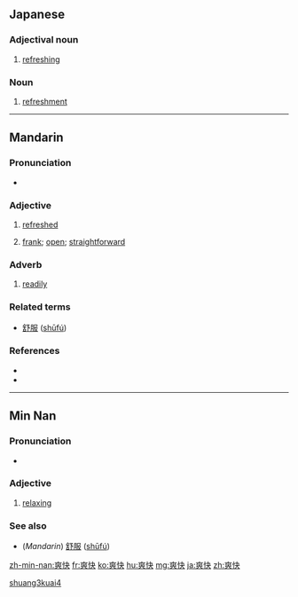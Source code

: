 ==Japanese==
{{kanji readings tab|爽|そう|快|かい|sort=そうかい|yomi=on}}

===Adjectival noun===
{{ja-adj|k|decl=な|hira=そうかい|rom=sōkai}}

# [[refreshing]]

===Noun===
{{ja-noun|k|hira=そうかい|rom=sōkai}}

# [[refreshment]]

----

==Mandarin==
{{zh-hanzi|[[爽]][[快]]}}

===Pronunciation===
* {{IPA|[ ʂuaŋ˨˩kʰuai˥˩ ]|lang=cmn}}

===Adjective===
{{cmn-adj|ts|pin=shuǎngkuài|pint=shuang3kuai4|rs=爻07}}

# {{context|Advanced Mandarin|lang=cmn|sc=Hant|sort=爻07}} [[refreshed]]
# {{context|Advanced Mandarin|lang=cmn|sc=Hant|sort=爻07}} [[frank]]; [[open]]; [[straightforward]]

===Adverb===
{{cmn-adv|ts|pin=shuǎngkuài|pint=shuang3kuai4|rs=爻07}}

# {{context|Advanced Mandarin|lang=cmn|sc=Hant|sort=爻07}} [[readily]]

===Related terms===
* [[舒服]] ([[shūfú]])

===References===
* {{cite web
| url = http://www.pleco.com
| title = 爽快
| work = Pleco Dictionary
| language = Mandarin/English
| accessdate = 2011-02-20}}
* {{cite web|url=http://www.dreye.com/index_en.html|title=爽快|work=Dr. eye|language=Mandarin/English|accessdate=2011-02-20}}

[[Category:cmn:Advanced Mandarin in simplified script|shuang3kuai4]]

----

==Min Nan==
{{zh-hanzi|[[爽]][[快]]}}

===Pronunciation===
* {{IPA|[ sɔŋ˥˧kʰuai˨˩ ]|lang=nan}}

===Adjective===
{{nan-adj|ts|poj=sóng-khòai|pojt=song2khoai3|rs=舌06}}

# [[relaxing]]

===See also===
* (''Mandarin'') [[舒服]] ([[shūfú]])

[[zh-min-nan:爽快]]
[[fr:爽快]]
[[ko:爽快]]
[[hu:爽快]]
[[mg:爽快]]
[[ja:爽快]]
[[zh:爽快]]